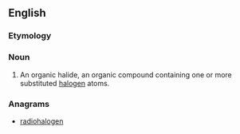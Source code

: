 ==English==

===Etymology===

{{prefix|organo|halide}}

===Noun===
{{en-noun}}

# {{context|organic compound}} An organic halide, an organic compound containing one or more substituted [[halogen]] atoms.

===Anagrams===
* [[radiohalogen#English|radiohalogen]]